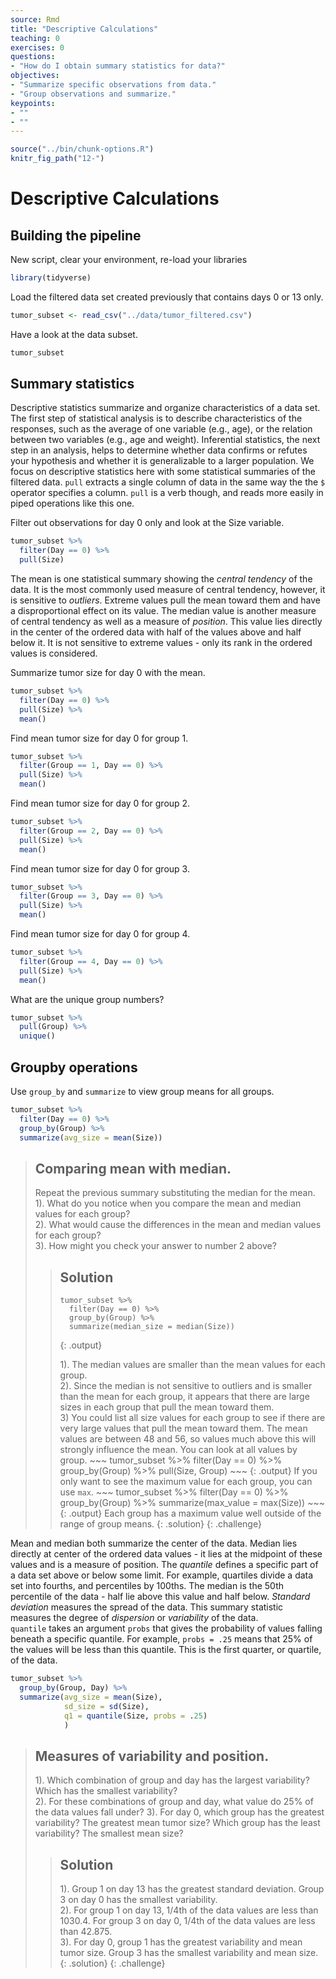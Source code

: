 ```yaml
---
source: Rmd
title: "Descriptive Calculations"
teaching: 0
exercises: 0
questions:
- "How do I obtain summary statistics for data?"
objectives:
- "Summarize specific observations from data."
- "Group observations and summarize."
keypoints:
- ""
- ""
---
```


```r
source("../bin/chunk-options.R")
knitr_fig_path("12-")
```

# Descriptive Calculations

## Building the pipeline

New script, clear your environment, re-load your libraries

```r
library(tidyverse)
```

Load the filtered data set created previously that contains days 0 or 13 only. 

```r
tumor_subset <- read_csv("../data/tumor_filtered.csv")
```

Have a look at the data subset.

```r
tumor_subset
```

## Summary statistics
Descriptive statistics summarize and organize characteristics of a data set. The first step of statistical analysis is to describe characteristics of the responses, such as the average of one variable (e.g., age), or the relation between two variables (e.g., age and weight). Inferential statistics, the next step in an analysis, helps to determine whether data confirms or refutes your hypothesis and whether it is generalizable to a larger population. We focus on descriptive statistics here with some statistical summaries of the filtered data. `pull` extracts a single column of data in the same way the the `$` operator specifies a column. `pull` is a verb though, and reads more easily in piped operations like this one.

Filter out observations for day 0 only and look at the Size variable.

```r
tumor_subset %>%
  filter(Day == 0) %>%
  pull(Size)
```

The mean is one statistical summary showing the _central tendency_ of the data. It is the most commonly used measure of central tendency, however, it is sensitive to _outliers_. Extreme values pull the mean toward them and have a disproportional effect on its value. The median value is another measure of central tendency as
well as a measure of _position_. This value lies directly in the center of the ordered data with half of the values above and half below it. It is not 
sensitive to extreme values - only its rank in the ordered values is considered. 

Summarize tumor size for day 0 with the mean.

```r
tumor_subset %>%
  filter(Day == 0) %>%
  pull(Size) %>%
  mean()
```

Find mean tumor size for day 0 for group 1.

```r
tumor_subset %>%
  filter(Group == 1, Day == 0) %>%
  pull(Size) %>%
  mean()
```

Find mean tumor size for day 0 for group 2.

```r
tumor_subset %>%
  filter(Group == 2, Day == 0) %>%
  pull(Size) %>%
  mean()
```

Find mean tumor size for day 0 for group 3.

```r
tumor_subset %>%
  filter(Group == 3, Day == 0) %>%
  pull(Size) %>%
  mean()
```

Find mean tumor size for day 0 for group 4.

```r
tumor_subset %>%
  filter(Group == 4, Day == 0) %>%
  pull(Size) %>%
  mean()
```

What are the unique group numbers?

```r
tumor_subset %>%
  pull(Group) %>%
  unique()
```

## Groupby operations
Use `group_by` and `summarize` to view group means for all groups.

```r
tumor_subset %>%
  filter(Day == 0) %>%
  group_by(Group) %>%
  summarize(avg_size = mean(Size))
```

> ## Comparing mean with median.
>
> Repeat the previous summary substituting the median for the mean.
> 1). What do you notice when you compare the mean and median values for each 
> group?  
> 2). What would cause the differences in the mean and median values for each 
> group?  
> 3). How might you check your answer to number 2 above? 
> 
> > ## Solution
> >
> > ~~~
> > tumor_subset %>%
> >   filter(Day == 0) %>%
> >   group_by(Group) %>%
> >   summarize(median_size = median(Size))
> > ~~~
> > {: .output}
> >
> > 1). The median values are smaller than the mean values for each group.  
> > 2). Since the median is not sensitive to outliers and is smaller than the 
> > mean for each group, it appears that there are large sizes in each group
> > that pull the mean toward them.  
> > 3) You could list all size values for each group to see if there are very
> > large values that pull the mean toward them. The mean values are between 48 
> > and 56, so values much above this will strongly influence the mean. You can
> > look at all values by group.
> > ~~~
> > tumor_subset %>%
> > filter(Day == 0) %>%
> > group_by(Group) %>%
> > pull(Size, Group)
> > ~~~
> > {: .output}
> > If you only want to see the maximum value for each group, you can use `max`.
> > ~~~
> > tumor_subset %>%
> > filter(Day == 0) %>%
> > group_by(Group) %>%
> > summarize(max_value = max(Size))
> > ~~~
> > {: .output}
> > Each group has a maximum value well outside of the range of group means.
> {: .solution}
{: .challenge}

Mean and median both summarize the center of the data. Median lies directly at 
center of the ordered data values - it lies at the midpoint of these values and
is a measure of position. 
The _quantile_ defines a specific part of a data set above or below some limit. 
For example, quartiles divide a data set into fourths, and percentiles by 
100ths. The median is the 50th percentile of the data - half lie above this 
value and half below.
_Standard deviation_ measures the spread of the data. This summary statistic
measures the degree of _dispersion_ or _variability_ of the data.  
`quantile` takes an argument `probs` that gives the probability of values falling beneath a specific quantile. For example, `probs = .25` means that 25% of the values will be less than this quantile. This is the first quarter, or quartile, of the data.

```r
tumor_subset %>%
  group_by(Group, Day) %>%
  summarize(avg_size = mean(Size),
            sd_size = sd(Size),
            q1 = quantile(Size, probs = .25)
            )
```

> ## Measures of variability and position.
>
> 1). Which combination of group and day has the largest variability? Which has 
> the smallest variability?  
> 2). For these combinations of group and day, what value do 25% of the data
> values fall under? 
> 3). For day 0, which group has the greatest variability? The greatest mean
> tumor size? Which group has the least variability? The smallest mean size?
> 
> > ## Solution
> >
> > 1). Group 1 on day 13 has the greatest standard deviation. Group 3 on day 0
> > has the smallest variability.  
> > 2). For group 1 on day 13, 1/4th of the data values are less than 1030.4.
> > For group 3 on day 0, 1/4th of the data values are less than 42.875.  
> > 3). For day 0, group 1 has the greatest variability and mean tumor size. 
> > Group 3 has the smallest variability and mean size.
> {: .solution}
{: .challenge}

